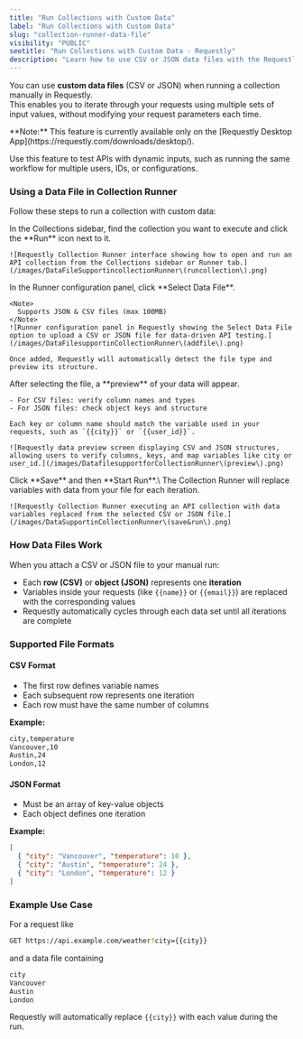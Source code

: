 ```yaml
---
title: "Run Collections with Custom Data"
label: "Run Collections with Custom Data"
slug: "collection-runner-data-file"
visibility: "PUBLIC"
seotitle: "Run Collections with Custom Data - Requestly"
description: "Learn how to use CSV or JSON data files with the Requestly Collection Runner to iterate requests with multiple input values."
---
```


You can use **custom data files** (CSV or JSON) when running a collection manually in Requestly.\
This enables you to iterate through your requests using multiple sets of input values, without modifying your request parameters each time.

<Note>
  **Note:** This feature is currently available only on the [Requestly Desktop App](https://requestly.com/downloads/desktop/).
</Note>

Use this feature to test APIs with dynamic inputs, such as running the same workflow for multiple users, IDs, or configurations.

### Using a Data File in Collection Runner

Follow these steps to run a collection with custom data:

<Steps>
  <Step title="Open Collection Runner">
    In the Collections sidebar, find the collection you want to execute and click the **Run** icon next to it.

    ![Requestly Collection Runner interface showing how to open and run an API collection from the Collections sidebar or Runner tab.](/images/DataFileSupportincollectionRunner\(runcollection\).png)
  </Step>
  <Step title="Select a Data File">
    In the Runner configuration panel, click **Select Data File**.

    <Note>
      Supports JSON & CSV files (max 100MB)
    </Note>
    ![Runner configuration panel in Requestly showing the Select Data File option to upload a CSV or JSON file for data-driven API testing.](/images/DataFilesupportinCollectionRunner\(addfile\).png)

    Once added, Requestly will automatically detect the file type and preview its structure.
  </Step>
  <Step title="Preview Data and Map Variables">
    After selecting the file, a **preview** of your data will appear.

    - For CSV files: verify column names and types
    - For JSON files: check object keys and structure

    Each key or column name should match the variable used in your requests, such as `{{city}}` or `{{user_id}}`.
    
    ![Requestly data preview screen displaying CSV and JSON structures, allowing users to verify columns, keys, and map variables like city or user_id.](/images/DatafilesupportforCollectionRunner\(preview\).png)
    
  </Step>
  <Step title="Start the Run">
    Click **Save** and then **Start Run**.\
    The Collection Runner will replace variables with data from your file for each iteration.

    ![Requestly Collection Runner executing an API collection with data variables replaced from the selected CSV or JSON file.](/images/DataSupportinCollectionRunner\(save&run\).png)
  </Step>
</Steps>

### How Data Files Work

When you attach a CSV or JSON file to your manual run:

- Each **row (CSV)** or **object (JSON)** represents one **iteration**
- Variables inside your requests (like `{{name}}` or `{{email}}`) are replaced with the corresponding values
- Requestly automatically cycles through each data set until all iterations are complete

### Supported File Formats

#### CSV Format

- The first row defines variable names
- Each subsequent row represents one iteration
- Each row must have the same number of columns

**Example:**

```bash
city,temperature  
Vancouver,10  
Austin,24  
London,12
```

#### JSON Format

- Must be an array of key-value objects
- Each object defines one iteration

**Example:**

```json
[  
  { "city": "Vancouver", "temperature": 10 },  
  { "city": "Austin", "temperature": 24 },  
  { "city": "London", "temperature": 12 }  
]
```

### Example Use Case

For a request like

```bash
GET https://api.example.com/weather?city={{city}}
```

and a data file containing

```bash
city
Vancouver
Austin
London
```

Requestly will automatically replace `{{city}}` with each value during the run.